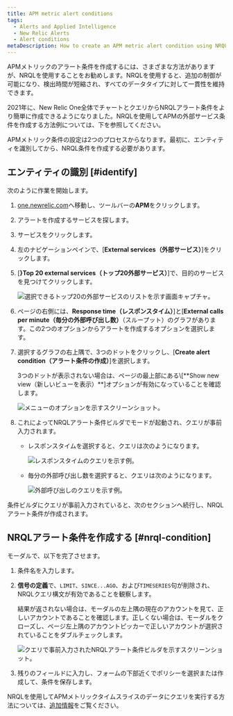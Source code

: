 ```yaml
---
title: APM metric alert conditions
tags:
  - Alerts and Applied Intelligence
  - New Relic Alerts
  - Alert conditions
metaDescription: How to create an APM metric alert condition using NRQL.
---
```


APMメトリックのアラート条件を作成するには、さまざまな方法がありますが、NRQLを使用することをお勧めします。NRQLを使用すると、追加の制御が可能になり、検出時間が短縮され、すべてのデータタイプに対して一貫性を維持できます。

2021年に、New Relic One全体でチャートとクエリからNRQLアラート条件をより簡単に作成できるようになりました。NRQLを使用してAPMの外部サービス条件を作成する方法例については、下を参照してください。

APMメトリック条件の設定は2つのプロセスからなります。最初に、エンティティを識別してから、NRQL条件を作成する必要があります。

## エンティティの識別 [#identify]

次のように作業を開始します。

1. [one.newrelic.com](https://one.newrelic.com)へ移動し、ツールバーの**APM**をクリックします。

2. アラートを作成するサービスを探します。

3. サービスをクリックします。

4. 左のナビゲーションペインで、\[**External services（外部サービス）**]をクリックします。

5. \[**}Top 20 external services（トップ20外部サービス）**]で、目的のサービスを見つけてクリックします。

   ![選択できるトップ20の外部サービスのリストを示す画面キャプチャ。](./images/top-twenty-2.png "top-twenty.png")

6. ページの右側には、**Response time（レスポンスタイム）**]と\[**External calls per minute（毎分の外部呼び出し数）**（スループット）のグラフがあります。この2つのオプションからアラートを作成するオプションを選択します。

7. 選択するグラフの右上隅で、3つのドットをクリックし、\[**Create alert condition（アラート条件の作成）**]を選択します。

   <Callout variant="tip">
     3つのドットが表示されない場合は、ページの最上部にある\[**Show new view（新しいビューを表示）**]オプションが有効になっていることを確認します。
   </Callout>

   ![メニューのオプションを示すスクリーンショット。](./images/external_service_graph_2.png "external_service_graph.png")

8. これによってNRQLアラート条件ビルダでモードが起動され、クエリが事前入力されます。

   * レスポンスタイムを選択すると、クエリは次のようになります。

     ![レスポンスタイムのクエリを示す例。](./images/response_time_query.png "response_time_query.png")

   * 毎分の外部呼び出し数を選択すると、クエリは次のようになります。

     ![外部呼び出しのクエリを示す例。](./images/external-calls-query.png "external-calls-query.png")

条件ビルダにクエリが事前入力されていると、次のセクションへ続行し、NRQLアラート条件が作成されます。

## NRQLアラート条件を作成する [#nrql-condition]

モーダルで、以下を完了させます。

1. 条件名を入力します。

2. **信号の定義**で、`LIMIT`、`SINCE...AGO`、および`TIMESERIES`句が削除され、NRQLクエリ構文が有効であることを観察します。

   <Callout variant="tip">
     結果が返されない場合は、モーダルの左上隅の現在のアカウントを見て、正しいアカウントであることを確認します。正しくない場合は、モーダルをクローズし、ページ左上隅のアカウントピッカーで正しいアカウントが選択されていることをダブルチェックします。
   </Callout>

   ![クエリで事前入力されたNRQLアラート条件ビルダを示すスクリーンショット。](./images/nrql_condition_builder_modal.png "nrql_condition_builder_modal.png")

3. 残りのフィールドに入力し、フォームの下部近くでポリシーを選択または作成して、条件を保存します。

NRQLを使用してAPMメトリックタイムスライスのデータにクエリを実行する方法については、[追加情報](/docs/query-your-data/nrql-new-relic-query-language/nrql-query-tutorials/query-apm-metric-timeslice-data-nrql#timeslice-conversion)をご覧ください。